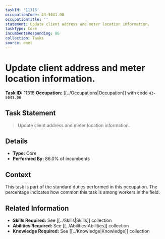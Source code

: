 ```yaml
---
taskId: '11316'
occupationCode: 43-5041.00
occupationTitle: ''
statement: Update client address and meter location information.
taskType: Core
incumbentsResponding: 86
collection: Tasks
source: onet
---
```

# Update client address and meter location information.

**Task ID:** 11316
**Occupation:** [[../Occupations|Occupation]] with code `43-5041.00`

## Task Statement

> Update client address and meter location information.

## Details

- **Type:** Core
- **Performed By:** 86.0% of incumbents

## Context

This task is part of the standard duties performed in this occupation. The percentage indicates how common this task is among workers in the field.

## Related Information

- **Skills Required:** See [[../Skills|Skills]] collection
- **Abilities Required:** See [[../Abilities|Abilities]] collection
- **Knowledge Required:** See [[../Knowledge|Knowledge]] collection
